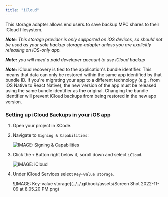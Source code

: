 ```yaml
---
title: "iCloud"
---
```


This storage adapter allows end users to save backup MPC shares to their iCloud filesystem.

_**Note**: This storage provider is only supported on iOS devices, so should not be used as your sole backup storage adapter unless you are explicitly releasing an iOS-only app._

_**Note:** you will need a paid developer account to use iCloud backup_

_**Note:**_ iCloud recovery is tied to the application's bundle identifier. This means that data can only be restored within the same app identified by that bundle ID. If you're migrating your app to a different technology (e.g., from iOS Native to React Native), the new version of the app must be released using the same bundle identifier as the original. Changing the bundle identifier will prevent iCloud backups from being restored in the new app version.

### Setting up iCloud Backups in your iOS app

1. Open your project in XCode.
2.  Navigate to `Signing & Capabilities`:

    ![IMAGE: Signing & Capabilities](https://user-images.githubusercontent.com/165256/187792977-8e2b4388-f276-40ea-a835-3cf05183b8d9.png)
3.  Click the `+` Button right below it, scroll down and select `iCloud`.

    ![IMAGE: iCloud](https://user-images.githubusercontent.com/165256/187793954-e94496b8-0b7f-47c7-9117-92c31bf79c67.png)
4. Under iCloud Services select `Key-value storage`.

    ![IMAGE: Key-value storage](../../.gitbook/assets/Screen Shot 2022-11-09 at 8.05.20 PM.png)
